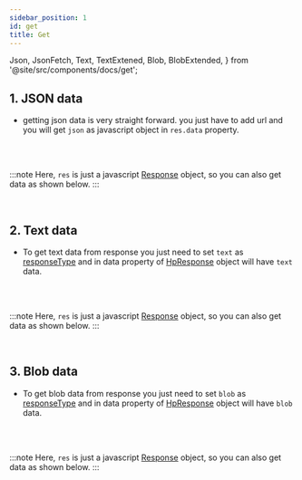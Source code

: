 ```yaml
---
sidebar_position: 1
id: get
title: Get
---
```


  Json,
  JsonFetch,
  Text,
  TextExtened,
  Blob,
  BlobExtended,
} from '@site/src/components/docs/get';

## 1. JSON data

- getting json data is very straight forward. you just have to add url and you will get `json` as javascript object in `res.data` property.

<Json />
<br />
<br />

:::note
Here, `res` is just a javascript [Response](https://developer.mozilla.org/en-US/docs/Web/API/Response) object, so you can also get data as shown below.
:::

<br />
<JsonFetch />

## 2. Text data

- To get text data from response you just need to set `text` as [responseType](../Types/HttpOptions#responsetype) and in data property of [HpResponse](../Types/HpResponse) object will have `text` data.

<Text />
<br />
<br />

:::note
Here, `res` is just a javascript [Response](https://developer.mozilla.org/en-US/docs/Web/API/Response) object, so you can also get data as shown below.
:::

<br />
<TextExtened />

## 3. Blob data

- To get blob data from response you just need to set `blob` as [responseType](../Types/HttpOptions#responsetype) and in data property of [HpResponse](../Types/HpResponse) object will have `blob` data.

<Blob />
<br />
<br />

:::note
Here, `res` is just a javascript [Response](https://developer.mozilla.org/en-US/docs/Web/API/Response) object, so you can also get data as shown below.
:::

<br />
<BlobExtended />
